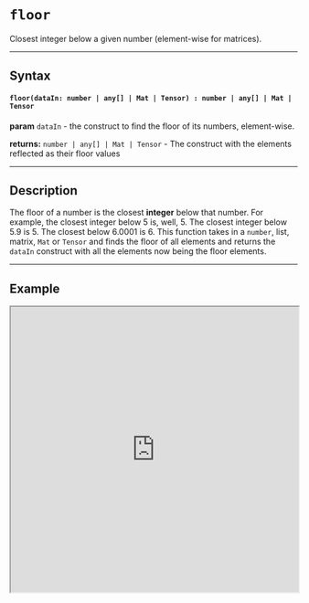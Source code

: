 
# `floor`

Closest integer below a given number (element-wise for matrices). 

---

## Syntax

#### `floor(dataIn: number | any[] | Mat | Tensor) : number | any[] | Mat | Tensor`

**param** `dataIn` - the construct to find the floor of its numbers, element-wise. 

**returns:** `number | any[] | Mat | Tensor` - The construct with the elements reflected as their floor values

---

## Description

The floor of a number is the closest **integer** below that number. For example, the closest integer below 5 is, well, 5. The closest integer below 5.9 is 5. The closest below 6.0001 is 6. This function takes in a `number`, list, matrix, `Mat` or `Tensor` and finds the floor of all elements and returns the `dataIn` construct with all the elements now being the floor elements. 

---

## Example

<iframe src="https://hlab.app/s/docs/hbook_floor"
    width="100%"
    height="500px"/>